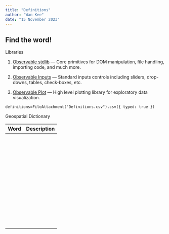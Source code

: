```yaml
---
title: "Definitions"
author: "Wan Kee"
date: "15 November 2023"
---
```


## Find the word!

Libraries

1.  [Observable stdlib](https://github.com/observablehq/stdlib) --- Core primitives for DOM manipulation, file handling, importing code, and much more.

2.  [Observable Inputs](https://github.com/observablehq/inputs) --- Standard inputs controls including sliders, drop-downs, tables, check-boxes, etc.

3.  [Observable Plot](https://github.com/observablehq/plot) --- High level plotting library for exploratory data visualization.

```ojs
definitions=FileAttachment("Definitions.csv").csv({ typed: true })
```

Geospatial Dictionary

| Word | Description |
|------|------|
|      |      |
|      |      |
|      |      |
|      |      |
|      |      |
|      |      |
|      |      |
|      |      |
|      |      |
|      |      |
|      |      |
|      |      |
|      |      |
|      |      |
|      |      |
|      |      |
|      |      |
|      |      |
|      |      |
|      |      |
|      |      |
|      |      |
|      |      |
|      |      |
|      |      |
|      |      |
|      |      |
|      |      |
|      |      |
|      |      |
|      |      |
|      |      |
|      |      |
|      |      |
|      |      |
|      |      |
|      |      |
|      |      |
|      |      |
|      |      |
|      |      |
|      |      |
|      |      |
|      |      |
|      |      |
|      |      |
|      |      |
|      |      |
|      |      |
|      |      |
